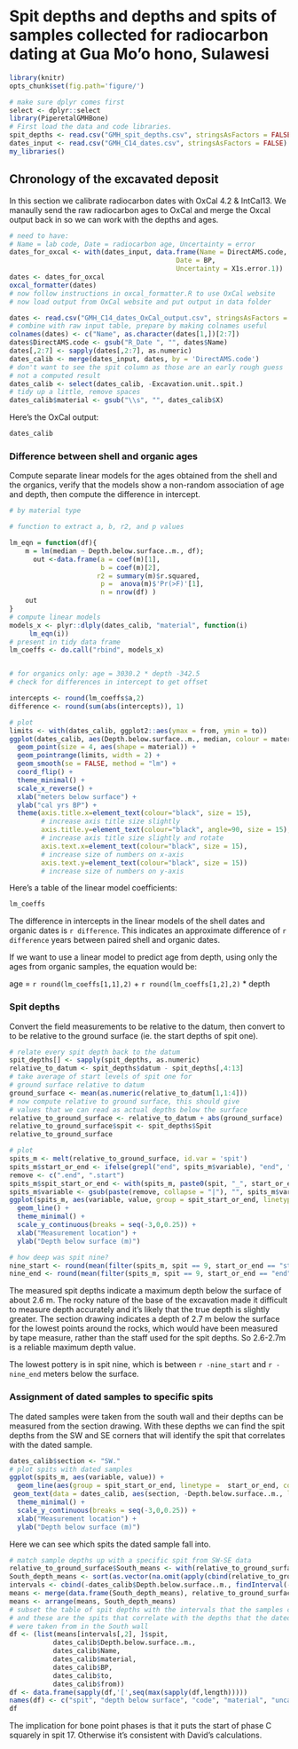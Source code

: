 <!--
%\VignetteEngine{knitr::rmarkdown}
%\VignetteIndexEntry{Supplementary material for}
-->

# Spit depths and depths and spits of samples collected for radiocarbon dating at Gua Mo'o hono, Sulawesi


```r
library(knitr)
opts_chunk$set(fig.path='figure/') 
```


```r
# make sure dplyr comes first
select <- dplyr::select
library(PiperetalGMHBone)
# First load the data and code libraries. 
spit_depths <- read.csv("GMH_spit_depths.csv", stringsAsFactors = FALSE)
dates_input <- read.csv("GMH_C14_dates.csv", stringsAsFactors = FALSE)
my_libraries()
```

## Chronology of the excavated deposit

In this section we calibrate radiocarbon dates with OxCal 4.2 & IntCal13. We manaully send the raw radiocarbon ages to OxCal and merge the Oxcal output back in so we can work with the depths and ages.

```r
# need to have:
# Name = lab code, Date = radiocarbon age, Uncertainty = error
dates_for_oxcal <- with(dates_input, data.frame(Name = DirectAMS.code,
                                          Date = BP,
                                          Uncertainty = X1s.error.1))
dates <- dates_for_oxcal 
oxcal_formatter(dates)
# now follow instructions in oxcal_formatter.R to use OxCal website
# now load output from OxCal website and put output in data folder

dates <- read.csv("GMH_C14_dates_OxCal_output.csv", stringsAsFactors = FALSE)
# combine with raw input table, prepare by making colnames useful
colnames(dates) <- c("Name", as.character(dates[1,])[2:7])
dates$DirectAMS.code <- gsub("R_Date ", "", dates$Name)
dates[,2:7] <- sapply(dates[,2:7], as.numeric)
dates_calib <- merge(dates_input, dates, by = 'DirectAMS.code')
# don't want to see the spit column as those are an early rough guess
# not a computed result
dates_calib <- select(dates_calib, -Excavation.unit..spit.)
# tidy up a little, remove spaces
dates_calib$material <- gsub("\\s", "", dates_calib$X)

```
Here's the OxCal output:

```r
dates_calib
```


### Difference between shell and organic ages

Compute separate linear models for the ages obtained from the shell and the organics, verify that the models show a non-random association of age and depth, then compute the difference in intercept. 

```r
# by material type

# function to extract a, b, r2, and p values

lm_eqn = function(df){
    m = lm(median ~ Depth.below.surface..m., df);
      out <-data.frame(a = coef(m)[1], 
                       b = coef(m)[2], 
                      r2 = summary(m)$r.squared,
                       p =  anova(m)$'Pr(>F)'[1],
                       n = nrow(df) )
    out                 
}
# compute linear models
models_x <- plyr::dlply(dates_calib, "material", function(i) 
     lm_eqn(i))
# present in tidy data frame
lm_coeffs <- do.call("rbind", models_x)


# for organics only: age = 3030.2 * depth -342.5
# check for differences in intercept to get offset

intercepts <- round(lm_coeffs$a,2)
difference <- round(sum(abs(intercepts)), 1)

# plot
limits <- with(dates_calib, ggplot2::aes(ymax = from, ymin = to))
ggplot(dates_calib, aes(Depth.below.surface..m., median, colour = material))   + # all, by colour
  geom_point(size = 4, aes(shape = material)) +
  geom_pointrange(limits, width = 2) +
  geom_smooth(se = FALSE, method = "lm") + 
  coord_flip() + 
  theme_minimal() + 
  scale_x_reverse() + 
  xlab("meters below surface") +
  ylab("cal yrs BP") +
  theme(axis.title.x=element_text(colour="black", size = 15),  
        # increase axis title size slightly  
        axis.title.y=element_text(colour="black", angle=90, size = 15),    
        # increase axis title size slightly and rotate
        axis.text.x=element_text(colour="black", size = 15),               
        # increase size of numbers on x-axis
        axis.text.y=element_text(colour="black", size = 15))               
        # increase size of numbers on y-axis

```

Here's a table of the linear model coefficients:

```r
lm_coeffs
```


The difference in intercepts in the linear models of the shell dates and organic dates is `r difference`. This indicates an approximate difference of `r difference` years between paired shell and organic dates.

If we want to use a linear model to predict age from depth, using only the ages from organic samples, the equation would be:

age = `r round(lm_coeffs[1,1],2)` + `r round(lm_coeffs[1,2],2)` * depth

### Spit depths

Convert the field measurements to be relative to the datum, then convert to to be relative to the ground surface (ie. the start depths of spit one).

```r
# relate every spit depth back to the datum
spit_depths[] <- sapply(spit_depths, as.numeric)
relative_to_datum <- spit_depths$datum - spit_depths[,4:13]
# take average of start levels of spit one for
# ground surface relative to datum
ground_surface <- mean(as.numeric(relative_to_datum[1,1:4]))
# now compute relative to ground surface, this should give
# values that we can read as actual depths below the surface
relative_to_ground_surface <- relative_to_datum + abs(ground_surface)
relative_to_ground_surface$spit <- spit_depths$Spit
relative_to_ground_surface

# plot
spits_m <- melt(relative_to_ground_surface, id.var = 'spit')
spits_m$start_or_end <- ifelse(grepl("end", spits_m$variable), "end", "start")
remove <- c(".end", ".start")
spits_m$spit_start_or_end <- with(spits_m, paste0(spit, "_", start_or_end)) 
spits_m$variable <- gsub(paste(remove, collapse = "|"), "", spits_m$variable)
ggplot(spits_m, aes(variable, value, group = spit_start_or_end, linetype =  start_or_end, colour = start_or_end)) +
  geom_line() +
  theme_minimal() +
  scale_y_continuous(breaks = seq(-3,0,0.25)) +
  xlab("Measurement location") +
  ylab("Depth below surface (m)")

# how deep was spit nine?
nine_start <- round(mean(filter(spits_m, spit == 9, start_or_end == "start")$value),2)
nine_end <- round(mean(filter(spits_m, spit == 9, start_or_end == "end")$value),2)

```

The measured spit depths indicate a maximum depth below the surface of about 2.6 m. The rocky nature of the base of the excavation made it difficult to measure depth accurately and it's likely that the true depth is slightly greater. The section drawing indicates a depth of 2.7 m below the surface for the lowest points around the rocks, which would have been measured by tape measure, rather than the staff used for the spit depths. So 2.6-2.7m is a reliable maximum depth value. 

The lowest pottery is in spit nine, which is between `r -nine_start` and `r -nine_end` meters below the surface.

### Assignment of dated samples to specific spits

The dated samples were taken from the south wall and their depths can be measured from the section drawing. With these depths we can find the spit depths from the SW and SE corners that will identify the spit that correlates with the dated sample.

```r

dates_calib$section <- "SW."
# plot spits with dated samples
ggplot(spits_m, aes(variable, value)) +
  geom_line(aes(group = spit_start_or_end, linetype =  start_or_end, colour = start_or_end)) +
 geom_text(data = dates_calib, aes(section, -Depth.below.surface..m., label = DirectAMS.code), size = 1, hjust = 1.2) + 
  theme_minimal() +
  scale_y_continuous(breaks = seq(-3,0,0.25)) +
  xlab("Measurement location") +
  ylab("Depth below surface (m)")
```

Here we can see which spits the dated sample fall into. 

```r
# match sample depths up with a specific spit from SW-SE data
relative_to_ground_surface$South_means <- with(relative_to_ground_surface, apply(cbind(SE..end, SW..end), 1, mean))
South_depth_means <- sort(as.vector(na.omit(apply(cbind(relative_to_ground_surface$SE..end, relative_to_ground_surface$SW..end), 1, mean))), decreasing = FALSE)
intervals <- cbind(-dates_calib$Depth.below.surface..m., findInterval(-dates_calib$Depth.below.surface..m., South_depth_means))
means <- merge(data.frame(South_depth_means), relative_to_ground_surface, by.x = 'South_depth_means', by.y = 'South_means')
means <- arrange(means, South_depth_means)
# subset the table of spit depths with the intervals that the samples come from,
# and these are the spits that correlate with the depths that the dated samples
# were taken from in the South wall
df <- (list(means[intervals[,2], ]$spit,
           dates_calib$Depth.below.surface..m.,
           dates_calib$Name, 
           dates_calib$material,
           dates_calib$BP,
           dates_calib$to, 
           dates_calib$from))
df <- data.frame(sapply(df,'[',seq(max(sapply(df,length)))))
names(df) <- c("spit", "depth below surface", "code", "material", "uncal age","to cal BP", "from cal BP")
df
```

The implication for bone point phases is that it puts the start of phase C squarely in spit 17. Otherwise it's consistent with David's calculations. 

